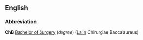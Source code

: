 ==English==
===Abbreviation===
'''ChB'''
[[Bachelor of Surgery]] (''degree'') ([[Latin]] Chirurgiae Baccalaureus)